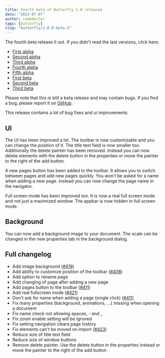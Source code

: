 ```yaml
---
title: Fourth beta of Butterfly 2.0 released
date: "2023-07-07"
author: codedoctor
tags: [butterfly]
slug: "butterfly/2.0.0-beta.3"
---
```


The fourth beta release it out. If you didn't read the last versions, click here:

- [First alpha](/butterfly/2.0.0-alpha.0)
- [Second alpha](/butterfly/2.0.0-alpha.1)
- [Third alpha](/butterfly/2.0.0-alpha.2)
- [Fourth alpha](/butterfly/2.0.0-alpha.3)
- [Fifth alpha](/butterfly/2.0.0-alpha.4)
- [First beta](/butterfly/2.0.0-beta.0)
- [Second beta](/butterfly/2.0.0-beta.1)
- [Third beta](/butterfly/2.0.0-beta.2)

Please note that this is still a beta release and may contain bugs. If you find a bug, please report it on [GitHub](https://linwood.dev/butterfly/report).

This release contains a lot of bug fixes and ui improvements.

## UI

The UI has been improved a lot. The toolbar is now customizable and you can change the position of it.
The title text field is now smaller too.
Additionally the delete painter has been removed.
Instead you can now delete elements with the delete button in the properties or move the painter to the right of the add button.

A new pages button has been added to the toolbar. It allows you to switch between pages and add new pages quickly.
You won't be asked for a name when adding a new page. Instead you can now change the page name in the navigator.

Full screen mode has been improved too. It is now a real full screen mode and not just a maximized window.
The appbar is now hidden in full screen mode.

## Background

You can now add a background image to your document.
The scale can be changed in the new properties tab in the background dialog.

## Full changelog

* Add image background ([#419](https://github.com/LinwoodDev/Butterfly/issues/419))
* Add ability to customize position of the toolbar ([#408](https://github.com/LinwoodDev/Butterfly/issues/408))
* Add option to rename page
* Add changing of page after adding a new page
* Add pages button to the toolbar ([#411](https://github.com/LinwoodDev/Butterfly/issues/411))
* Add real fullscreen mode ([#421](https://github.com/LinwoodDev/Butterfly/issues/421))
* Don't ask for name when adding a page (single click) ([#411](https://github.com/LinwoodDev/Butterfly/issues/411))
* Fix many properties (background, animations, ...) missing when opening a document
* Fix name check not allowing spaces, - and _
* Fix zoom enable setting will be ignored
* Fix setting navigation clears page history
* Fix elements can't be moved on import ([#423](https://github.com/LinwoodDev/Butterfly/issues/423))
* Reduce size of title text field
* Reduce size of window buttons
* Remove delete painter. Use the delete button in the properties instead or move the painter to the right of the add button
